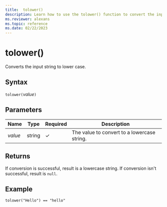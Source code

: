 ```yaml
---
title:  tolower()
description: Learn how to use the tolower() function to convert the input string to lower case.
ms.reviewer: alexans
ms.topic: reference
ms.date: 02/22/2023
---
```

# tolower()

Converts the input string to lower case.

## Syntax

`tolower(`*value*`)`

## Parameters

| Name | Type | Required | Description |
|--|--|--|--|
| *value* | string | &check; | The value to convert to a lowercase string.|

## Returns

If conversion is successful, result is a lowercase string.
If conversion isn't successful, result is `null`.

## Example


```kusto
tolower("Hello") == "hello"
```